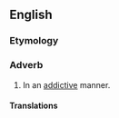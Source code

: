 ==English==

===Etymology===
{{suffix|en|addictive|ly}}

===Adverb===
{{en-adv}}

# In an [[addictive]] manner.

====Translations====
{{trans-top}}
{{trans-mid}}
{{trans-bottom}}